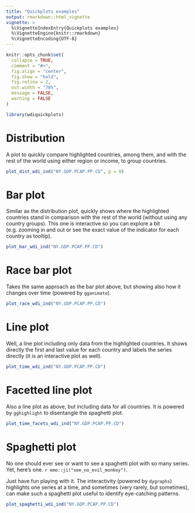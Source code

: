 ```yaml
---
title: "Quickplots examples"
output: rmarkdown::html_vignette
vignette: >
  %\VignetteIndexEntry{Quickplots examples}
  %\VignetteEngine{knitr::rmarkdown}
  %\VignetteEncoding{UTF-8}
---
```


```r
knitr::opts_chunk$set(
  collapse = TRUE,
  comment = "#>",
  fig.align = "center",
  fig.show = "hold",
  fig.retina = 2,
  out.width = "70%",
  message = FALSE,
  warning = FALSE
)
```

```r
library(wdiquickplots)
```


# Distribution

A plot to quickly compare highlighted countries, among them, and with the 
rest of the world using either region or income, to group countries.

```r
plot_dist_wdi_ind("NY.GDP.PCAP.PP.CD", p = 0)
```


# Bar plot

Similar as the distribution plot, quickly shows where the highlighted countries
stand in comparison with the rest of the world (without using any country
groups). This one is interactive so you can explore a bit (e.g. zooming in and 
out or see the exact value of the indicator for each country as tooltip).

```r
plot_bar_wdi_ind("NY.GDP.PCAP.PP.CD")
```

# Race bar plot

Takes the same approach as the bar plot above, but showing also how it changes 
over time (powered by `gganimate`).

```r
plot_race_wdi_ind("NY.GDP.PCAP.PP.CD")
```


# Line plot

Well, a line plot including only data from the highlighted countries. It shows 
directly the first and last value for each country and labels the series 
directly (it is an interactive plot as well).

```r
plot_time_wdi_ind("NY.GDP.PCAP.PP.CD")
```


# Facetted line plot

Also a line plot as above, but including data for all countries.
It is powered by `gghighlight` to disentangle the spaghetti plot.

```r
plot_time_facets_wdi_ind("NY.GDP.PCAP.PP.CD")
```

# Spaghetti plot

No one should ever see or want to see a spaghetti plot with so many series. 
Yet, here's one. `r emo::ji("see_no_evil_monkey")`.

Just have fun playing with it. The interactivity (powered by `dygraphs`)
highlights one series at a time, and sometimes (very rarely, but sometimes), can 
make such a spaghetti plot useful to identify eye-catching patterns.


```r
plot_spaghetti_wdi_ind("NY.GDP.PCAP.PP.CD")
```




